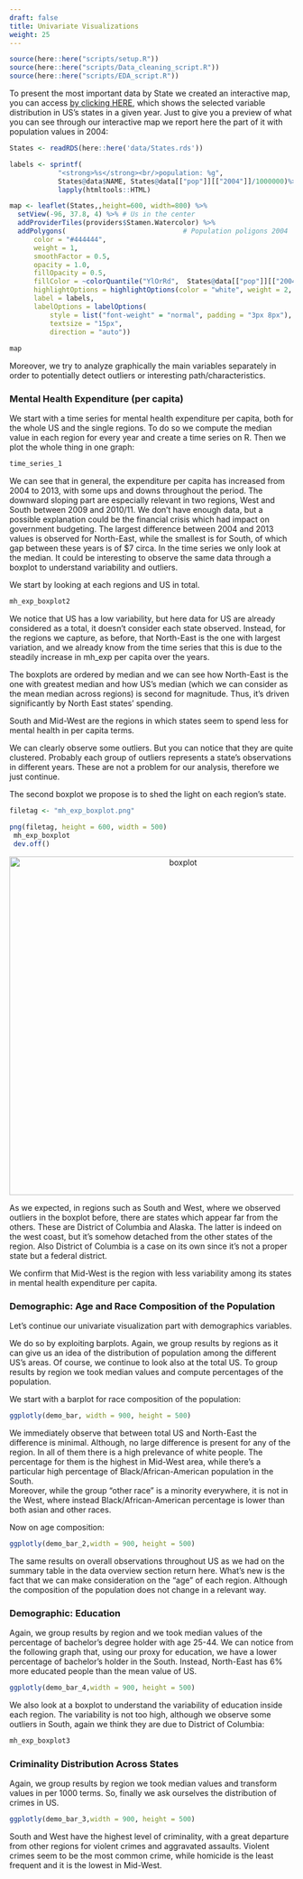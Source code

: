 ```yaml
---
draft: false
title: Univariate Visualizations
weight: 25
---
```

```r
source(here::here("scripts/setup.R"))
source(here::here("scripts/Data_cleaning_script.R"))
source(here::here("scripts/EDA_script.R"))
```


To present the most important data by State we created an interactive map, you can access [by clicking HERE](https://lorenzomezzini.shinyapps.io/interactive_map/){target="_blank"}, which shows the selected variable distribution in US's states in a given year. 
Just to give you a preview of what you can see through our interactive map we report here the part of it with population values in 2004:

```r
States <- readRDS(here::here('data/States.rds'))

labels <- sprintf(
            "<strong>%s</strong><br/>population: %g",
            States@data$NAME, States@data[["pop"]][["2004"]]/1000000)%>% 
            lapply(htmltools::HTML)

map <- leaflet(States,,height=600, width=800) %>%
  setView(-96, 37.8, 4) %>% # Us in the center
  addProviderTiles(providers$Stamen.Watercolor) %>%
  addPolygons(                             # Population poligons 2004
      color = "#444444", 
      weight = 1, 
      smoothFactor = 0.5,
      opacity = 1.0, 
      fillOpacity = 0.5,
      fillColor = ~colorQuantile("YlOrRd",  States@data[["pop"]][["2004"]]/1000000)( States@data[["pop"]][["2004"]]/1000000),
      highlightOptions = highlightOptions(color = "white", weight = 2, bringToFront = TRUE),
      label = labels,
      labelOptions = labelOptions(
          style = list("font-weight" = "normal", padding = "3px 8px"),
          textsize = "15px",
          direction = "auto"))
    
map
```

Moreover, we try to analyze graphically the main variables separately in order to potentially detect outliers or interesting path/characteristics.

### Mental Health Expenditure (per capita)

We start with a time series for mental health expenditure per capita, both for the whole US and the single regions. To do so we compute the median value in each region for every year and create a time series on R. Then we plot the whole thing in one graph: 

```r
time_series_1
```

We can see that in general, the expenditure per capita has increased from 2004 to 2013, with some ups and downs throughout the period. The downward sloping part are especially relevant in two regions, West and South between 2009 and 2010/11. We don't have enough data, but a possible explanation could be the financial crisis which had impact on government budgeting. The largest difference between 2004 and 2013 values is observed for North-East, while the smallest is for South, of which gap between these years is of $7 circa.
In the time series we only look at the median. It could be interesting to observe the same data through a boxplot to understand variability and outliers.

We start by looking at each regions and US in total.

```r
mh_exp_boxplot2
```

We notice that US has a low variability, but here data for US are already considered as a total, it doesn't consider each state observed. 
Instead, for the regions we capture, as before, that North-East is the one with largest variation, and we already know from the time series that this is due to the steadily increase in mh_exp per capita over the years. 

The boxplots are ordered by median and we can see how North-East is the one with greatest median and how US's median (which we can consider as the mean median across regions) is second for magnitude. Thus, it's driven significantly by North East states' spending. 

South and Mid-West are the regions in which states seem to spend less for mental health in per capita terms. 

We can clearly observe some outliers. But you can notice that they are quite clustered. Probably each group of outliers represents a state's observations in different years. These are not a problem for our analysis, therefore we just continue.

The second boxplot we propose is to shed the light on each region's state.


```r
filetag <- "mh_exp_boxplot.png"

png(filetag, height = 600, width = 500)
 mh_exp_boxplot
 dev.off()
```

<center> <p> <img src = "https://group15-finalproject.netlify.app/eda/mh_exp_boxplot.png" alt="boxplot" style="width:600px;height:600px;" alt="centered image"/></p> </center>

As we expected, in regions such as South and West, where we observed outliers in the boxplot before, there are states which appear far from the others. These are District of Columbia and Alaska. The latter is indeed on the west coast, but it's somehow detached from the other states of the region. Also District of Columbia is a case on its own since it's not a proper state but a federal district. 

We confirm that Mid-West is the region with less variability among its states in mental health expenditure per capita.

### Demographic: Age and Race Composition of the Population

Let's continue our univariate visualization part with demographics variables.

We do so by exploiting barplots. Again, we group results by regions as it can give us an idea of the distribution of population among the different US's areas. Of course, we continue to look also at the total US.
To group results by region we took median values and compute percentages of the population.

We start with a barplot for race composition of the population:

```r
ggplotly(demo_bar, width = 900, height = 500)
```

We immediately observe that between total US and North-East the difference is minimal. Although, no large difference is present for any of the region. In all of them there is a high prelevance of white people. The percentage for them is the highest in Mid-West area, while there's a particular high percentage of Black/African-American population in the South. <br> Moreover, while the group "other race" is a minority everywhere, it is not in the West, where instead Black/African-American percentage is lower than both asian and other races.

Now on age composition:

```r
ggplotly(demo_bar_2,width = 900, height = 500)
```

The same results on overall observations throughout US as we had on the summary table in the data overview section return here.
What's new is the fact that we can make consideration on the "age" of each region. Although the composition of the population does not change in a relevant way. 

### Demographic: Education

Again, we group results by region and we took median values of the percentage of bachelor's degree holder with age 25-44.
We can notice from the following graph that, using our proxy for education, we have a lower percentage of bachelor's holder in the South. Instead, North-East has 6% more educated people than the mean value of US.

```r
ggplotly(demo_bar_4,width = 900, height = 500)
```

We also look at a boxplot to understand the variability of education inside each region. 
The variability is not too high, although we observe some outliers in South, again we think they are due to District of Columbia:

```r
mh_exp_boxplot3
```


### Criminality Distribution Across States

Again, we group results by region we took median values and transform values in per 1000 terms. 
So, finally we ask ourselves the distribution of crimes in US.

```r
ggplotly(demo_bar_3,width = 900, height = 500)
```

South and West have the highest level of criminality, with a great departure from other regions for violent crimes and aggravated assaults. 
Violent crimes seem to be the most common crime, while homicide is the least frequent and it is the lowest in Mid-West.
